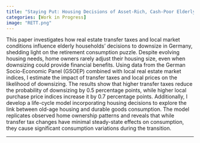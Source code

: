 ---
title: "Staying Put: Housing Decisions of Asset-Rich, Cash-Poor Elderly Households"
categories: [Work in Progress]
image: "RETT.png"
---

This paper investigates how real estate transfer taxes and local market conditions influence elderly households' decisions to downsize in Germany, shedding light on the retirement consumption puzzle. Despite evolving housing needs, home owners rarely adjust their housing size, even when downsizing could provide financial benefits. Using data from the German Socio-Economic Panel (GSOEP) combined with local real estate market indices, I estimate the impact of transfer taxes and local prices on the likelihood of downsizing. The results show that higher transfer taxes reduce the probability of downsizing by 0.5 percentage points, while higher local purchase price indices increase it by 0.7 percentage points. Additionally, I develop a life-cycle model incorporating housing decisions to explore the link between old-age housing and durable goods consumption. The model replicates observed home ownership patterns and reveals that while transfer tax changes have minimal steady-state effects on consumption, they cause significant consumption variations during the transition.

------------------------------------------------------------------------



